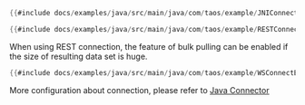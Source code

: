 ```java title="Native Connection"
{{#include docs/examples/java/src/main/java/com/taos/example/JNIConnectExample.java}}
```

```java title="REST Connection"
{{#include docs/examples/java/src/main/java/com/taos/example/RESTConnectExample.java:main}}
```

When using REST connection, the feature of bulk pulling can be enabled if the size of resulting data set is huge.

```java title="Enable Bulk Pulling" {4}
{{#include docs/examples/java/src/main/java/com/taos/example/WSConnectExample.java:main}}
```

More configuration about connection, please refer to [Java Connector](/reference/connector/java)
